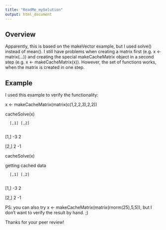 ```yaml
---
title: "ReadMe_mySolution"
output: html_document
---
```

## Overview

Apparently, this is based on the makeVector example, but I used solve() instead of mean().
I still have problems when creating a matrix first (e.g. x <- matrix(...)) and creating 
the special makeCacheMatrix object in a second step (e.g. x <- makeCacheMatrix(x)).
However, the set of functions works, when the matrix is created in one step.

## Example
I used this example to verify the functionality:

x <- makeCacheMatrix(matrix(c(1,2,2,3),2,2))

cacheSolve(x)

      [,1] [,2]
      
[1,]   -3    2

[2,]    2   -1

cacheSolve(x)

getting cached data

      [,1] [,2]
      
[1,]   -3    2

[2,]    2   -1


PS: you can also try x <- makeCacheMatrix(matrix(rnorm(25),5,5)), but I don't want to verify the result by hand. ;)

Thanks for your peer review!
